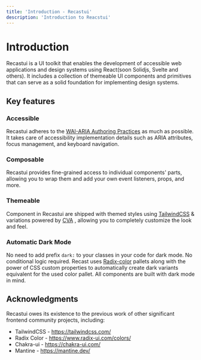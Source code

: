 ```yaml
---
title: 'Introduction - Recastui'
description: 'Introduction to Reacstui'
---
```



# Introduction

Recastui is a UI toolkit that enables the development of accessible web applications and design systems using React(soon Solidjs, Svelte and others). It includes a collection of themeable UI components and primitives that can serve as a solid foundation for implementing design systems.

## Key features

### Accessible

Recastui adheres to the [WAI-ARIA Authoring Practices](https://www.w3.org/WAI/ARIA/apg/) as much as possible. It takes care of accessibility implementation details such as ARIA attributes, focus management, and keyboard navigation.

### Composable

Recastui provides fine-grained access to individual components' parts, allowing you to wrap them and add your own event listeners, props, and more.

### Themeable

Component in Recastui are shipped with themed styles using [TailwindCSS](https://tailwindcss.com) & variations powered by [CVA](https://cva.style) , allowing you to completely customize the look and feel.

### Automatic Dark Mode

No need to add prefix `dark:` to your classes in your code for dark mode. No conditional logic required. Recast uses [Radix-color](https://www.radix-ui.com/colors) pallets along with the power of CSS custom properties to automatically create dark variants equivalent for the used color pallet. All components are built with dark mode in mind.

## Acknowledgments

Recastui owes its existence to the previous work of other significant frontend community projects, including:

- TailwindCSS - https://tailwindcss.com/
- Radix Color - https://www.radix-ui.com/colors/
- Chakra-ui - https://chakra-ui.com/
- Mantine - https://mantine.dev/

